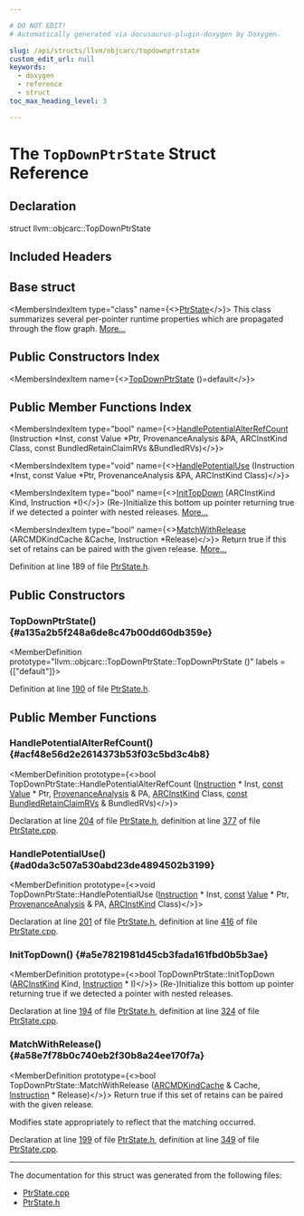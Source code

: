 ```yaml
---

# DO NOT EDIT!
# Automatically generated via docusaurus-plugin-doxygen by Doxygen.

slug: /api/structs/llvm/objcarc/topdownptrstate
custom_edit_url: null
keywords:
  - doxygen
  - reference
  - struct
toc_max_heading_level: 3

---
```





# The `TopDownPtrState` Struct Reference

<DoxygenPage pluginConfig={pluginConfig}>



## Declaration

<CodeBlock>struct llvm::objcarc::TopDownPtrState</CodeBlock>

## Included Headers

<IncludesList>
<IncludesListItem
  filePath="Transforms/ObjCARC/PtrState.h"
  permalink="/docs/api/files/lib/lib/transforms/lib/transforms/objcarc/ptrstate-h"
  isLocal="true" />
</IncludesList>

## Base struct

<MembersIndex>

<MembersIndexItem
  type="class"
  name={<><a href="/docs/api/classes/llvm/objcarc/ptrstate">PtrState</a></>}>
This class summarizes several per-pointer runtime properties which are propagated through the flow graph. <a href="/docs/api/classes/llvm/objcarc/ptrstate/#details">More...</a>
</MembersIndexItem>

</MembersIndex>

## Public Constructors Index

<MembersIndex>

<MembersIndexItem
  name={<><a href="#a135a2b5f248a6de8c47b00dd60db359e">TopDownPtrState</a> ()=default</>}>
</MembersIndexItem>

</MembersIndex>

## Public Member Functions Index

<MembersIndex>

<MembersIndexItem
  type="bool"
  name={<><a href="#acf48e56d2e2614373b53f03c5bd3c4b8">HandlePotentialAlterRefCount</a> (Instruction &#42;Inst, const Value &#42;Ptr, ProvenanceAnalysis &amp;PA, ARCInstKind Class, const BundledRetainClaimRVs &amp;BundledRVs)</>}>
</MembersIndexItem>

<MembersIndexItem
  type="void"
  name={<><a href="#ad0da3c507a530abd23de4894502b3199">HandlePotentialUse</a> (Instruction &#42;Inst, const Value &#42;Ptr, ProvenanceAnalysis &amp;PA, ARCInstKind Class)</>}>
</MembersIndexItem>

<MembersIndexItem
  type="bool"
  name={<><a href="#a5e7821981d45cb3fada161fbd0b5b3ae">InitTopDown</a> (ARCInstKind Kind, Instruction &#42;I)</>}>
(Re-)Initialize this bottom up pointer returning true if we detected a pointer with nested releases. <a href="#a5e7821981d45cb3fada161fbd0b5b3ae">More...</a>
</MembersIndexItem>

<MembersIndexItem
  type="bool"
  name={<><a href="#a58e7f78b0c740eb2f30b8a24ee170f7a">MatchWithRelease</a> (ARCMDKindCache &amp;Cache, Instruction &#42;Release)</>}>
Return true if this set of retains can be paired with the given release. <a href="#a58e7f78b0c740eb2f30b8a24ee170f7a">More...</a>
</MembersIndexItem>

</MembersIndex>


Definition at line 189 of file <a href="/docs/api/files/lib/lib/transforms/lib/transforms/objcarc/ptrstate-h">PtrState.h</a>.

<SectionDefinition>

## Public Constructors

### TopDownPtrState() {#a135a2b5f248a6de8c47b00dd60db359e}

<MemberDefinition
  prototype="llvm::objcarc::TopDownPtrState::TopDownPtrState ()"
  labels = {["default"]}>

Definition at line <a href="/docs/api/files/lib/lib/transforms/lib/transforms/objcarc/ptrstate-h/#l00190">190</a> of file <a href="/docs/api/files/lib/lib/transforms/lib/transforms/objcarc/ptrstate-h">PtrState.h</a>.
</MemberDefinition>

</SectionDefinition>

<SectionDefinition>

## Public Member Functions

### HandlePotentialAlterRefCount() {#acf48e56d2e2614373b53f03c5bd3c4b8}

<MemberDefinition
  prototype={<>bool TopDownPtrState::HandlePotentialAlterRefCount (<a href="/docs/api/classes/llvm/instruction">Instruction</a> &#42; Inst, <a href="/docs/api/files/lib/lib/target/lib/target/aarch64/aarch64promoteconstant-cpp/#a90f8350fecae261c25be85d38b451bff">const</a> <a href="/docs/api/classes/llvm/value">Value</a> &#42; Ptr, <a href="/docs/api/classes/provenanceanalysis">ProvenanceAnalysis</a> &amp; PA, <a href="/docs/api/namespaces/llvm/objcarc/#a494b44abeacdfac8bb26d3203571d1c2">ARCInstKind</a> Class, <a href="/docs/api/files/lib/lib/target/lib/target/aarch64/aarch64promoteconstant-cpp/#a90f8350fecae261c25be85d38b451bff">const</a> <a href="/docs/api/classes/llvm/objcarc/bundledretainclaimrvs">BundledRetainClaimRVs</a> &amp; BundledRVs)</>}>

Declaration at line <a href="/docs/api/files/lib/lib/transforms/lib/transforms/objcarc/ptrstate-h/#l00204">204</a> of file <a href="/docs/api/files/lib/lib/transforms/lib/transforms/objcarc/ptrstate-h">PtrState.h</a>, definition at line <a href="/docs/api/files/lib/lib/transforms/lib/transforms/objcarc/ptrstate-cpp/#l00377">377</a> of file <a href="/docs/api/files/lib/lib/transforms/lib/transforms/objcarc/ptrstate-cpp">PtrState.cpp</a>.
</MemberDefinition>

### HandlePotentialUse() {#ad0da3c507a530abd23de4894502b3199}

<MemberDefinition
  prototype={<>void TopDownPtrState::HandlePotentialUse (<a href="/docs/api/classes/llvm/instruction">Instruction</a> &#42; Inst, <a href="/docs/api/files/lib/lib/target/lib/target/aarch64/aarch64promoteconstant-cpp/#a90f8350fecae261c25be85d38b451bff">const</a> <a href="/docs/api/classes/llvm/value">Value</a> &#42; Ptr, <a href="/docs/api/classes/provenanceanalysis">ProvenanceAnalysis</a> &amp; PA, <a href="/docs/api/namespaces/llvm/objcarc/#a494b44abeacdfac8bb26d3203571d1c2">ARCInstKind</a> Class)</>}>

Declaration at line <a href="/docs/api/files/lib/lib/transforms/lib/transforms/objcarc/ptrstate-h/#l00201">201</a> of file <a href="/docs/api/files/lib/lib/transforms/lib/transforms/objcarc/ptrstate-h">PtrState.h</a>, definition at line <a href="/docs/api/files/lib/lib/transforms/lib/transforms/objcarc/ptrstate-cpp/#l00416">416</a> of file <a href="/docs/api/files/lib/lib/transforms/lib/transforms/objcarc/ptrstate-cpp">PtrState.cpp</a>.
</MemberDefinition>

### InitTopDown() {#a5e7821981d45cb3fada161fbd0b5b3ae}

<MemberDefinition
  prototype={<>bool TopDownPtrState::InitTopDown (<a href="/docs/api/namespaces/llvm/objcarc/#a494b44abeacdfac8bb26d3203571d1c2">ARCInstKind</a> Kind, <a href="/docs/api/classes/llvm/instruction">Instruction</a> &#42; I)</>}>
(Re-)Initialize this bottom up pointer returning true if we detected a pointer with nested releases.

Declaration at line <a href="/docs/api/files/lib/lib/transforms/lib/transforms/objcarc/ptrstate-h/#l00194">194</a> of file <a href="/docs/api/files/lib/lib/transforms/lib/transforms/objcarc/ptrstate-h">PtrState.h</a>, definition at line <a href="/docs/api/files/lib/lib/transforms/lib/transforms/objcarc/ptrstate-cpp/#l00324">324</a> of file <a href="/docs/api/files/lib/lib/transforms/lib/transforms/objcarc/ptrstate-cpp">PtrState.cpp</a>.
</MemberDefinition>

### MatchWithRelease() {#a58e7f78b0c740eb2f30b8a24ee170f7a}

<MemberDefinition
  prototype={<>bool TopDownPtrState::MatchWithRelease (<a href="/docs/api/classes/llvm/objcarc/arcmdkindcache">ARCMDKindCache</a> &amp; Cache, <a href="/docs/api/classes/llvm/instruction">Instruction</a> &#42; Release)</>}>
Return true if this set of retains can be paired with the given release.

Modifies state appropriately to reflect that the matching occurred.

Declaration at line <a href="/docs/api/files/lib/lib/transforms/lib/transforms/objcarc/ptrstate-h/#l00199">199</a> of file <a href="/docs/api/files/lib/lib/transforms/lib/transforms/objcarc/ptrstate-h">PtrState.h</a>, definition at line <a href="/docs/api/files/lib/lib/transforms/lib/transforms/objcarc/ptrstate-cpp/#l00349">349</a> of file <a href="/docs/api/files/lib/lib/transforms/lib/transforms/objcarc/ptrstate-cpp">PtrState.cpp</a>.
</MemberDefinition>

</SectionDefinition>

<hr/>

The documentation for this struct was generated from the following files:

<ul>
<li><a href="/docs/api/files/lib/lib/transforms/lib/transforms/objcarc/ptrstate-cpp">PtrState.cpp</a></li>
<li><a href="/docs/api/files/lib/lib/transforms/lib/transforms/objcarc/ptrstate-h">PtrState.h</a></li>
</ul>

</DoxygenPage>
